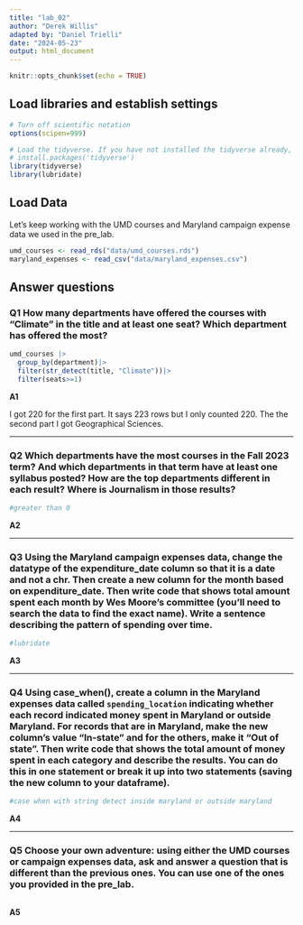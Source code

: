 ```yaml
---
title: "lab_02"
author: "Derek Willis"
adapted by: "Daniel Trielli"
date: "2024-05-23"
output: html_document
---
```


```r
knitr::opts_chunk$set(echo = TRUE)
```

## Load libraries and establish settings

```r
# Turn off scientific notation
options(scipen=999)

# Load the tidyverse. If you have not installed the tidyverse already, remove the # from the next line and run it first.  
# install.packages('tidyverse')
library(tidyverse)
library(lubridate)
```

## Load Data

Let's keep working with the UMD courses and Maryland campaign expense data we used in the pre_lab.

```r
umd_courses <- read_rds("data/umd_courses.rds")
maryland_expenses <- read_csv("data/maryland_expenses.csv")
```

## Answer questions

### **Q1** How many departments have offered the courses with "Climate" in the title and at least one seat? Which department has offered the most?

```r
umd_courses |>
  group_by(department)|>
  filter(str_detect(title, "Climate"))|>
  filter(seats>=1)

```

**A1**

I got 220 for the first part. It says 223 rows but I only counted 220. The the second part I got Geographical Sciences.

------------------------------------------------------------------------

### **Q2** Which departments have the most courses in the Fall 2023 term? And which departments in that term have at least one syllabus posted? How are the top departments different in each result? Where is Journalism in those results?

```r
#greater than 0
```

**A2**

------------------------------------------------------------------------

### **Q3** Using the Maryland campaign expenses data, change the datatype of the expenditure_date column so that it is a date and not a chr. Then create a new column for the month based on expenditure_date. Then write code that shows total amount spent each month by Wes Moore's committee (you'll need to search the data to find the exact name). Write a sentence describing the pattern of spending over time.

```r
#lubridate

```

**A3**

------------------------------------------------------------------------

### **Q4** Using case_when(), create a column in the Maryland expenses data called `spending_location` indicating whether each record indicated money spent in Maryland or outside Maryland. For records that are in Maryland, make the new column's value "In-state" and for the others, make it "Out of state". Then write code that shows the total amount of money spent in each category and describe the results. You can do this in one statement or break it up into two statements (saving the new column to your dataframe).

```r
#case when with string detect inside maryland or outside maryland
```

**A4**

------------------------------------------------------------------------

### **Q5** Choose your own adventure: using either the UMD courses or campaign expenses data, ask and answer a question that is different than the previous ones. You can use one of the ones you provided in the pre_lab.

```r

```

**A5**
